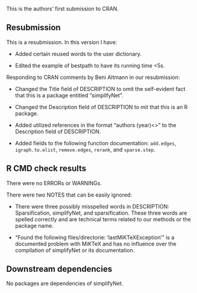 This is the authors' first submission to CRAN.

## Resubmission

This is a resubmission. In this version I have:

-   Added certain reused words to the user dictionary.

-   Edited the example of bestpath to have its running time \<5s.

Responding to CRAN comments by Beni Altmann in our resubmission:

-   Changed the Title field of DESCRIPTION to omit the self-evident fact that this is a package entitled "simplifyNet".

-   Changed the Description field of DESCRIPTION to mit that this is an R package.

-   Added utilized references in the format "authors (year)\<\>" to the Description field of DESCRIPTION.

-   Added \code{\value} fields to the following function documentation: `add.edges`, `igraph.to.elist`, `remove.edges`, `rerank`, and `sparse.step`. 

## R CMD check results

There were no ERRORs or WARNINGs.

There were two NOTES that can be easily ignored:

-   There were three possibly misspelled words in DESCRIPTION: Sparsification, simplifyNet, and sparsification. These three words are spelled correctly and are technical terms related to our methods or the package name.

-   "Found the following files/directorie: 'lastMiKTeXException'" is a documented problem with MiKTeX and has no influence over the compilation of simplifyNet or its documentation.

## Downstream dependencies

No packages are dependencies of simplifyNet.
